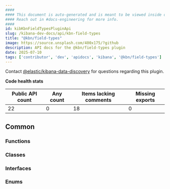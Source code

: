 ```yaml
---
####
#### This document is auto-generated and is meant to be viewed inside our experimental, new docs system.
#### Reach out in #docs-engineering for more info.
####
id: kibKbnFieldTypesPluginApi
slug: /kibana-dev-docs/api/kbn-field-types
title: "@kbn/field-types"
image: https://source.unsplash.com/400x175/?github
description: API docs for the @kbn/field-types plugin
date: 2025-07-10
tags: ['contributor', 'dev', 'apidocs', 'kibana', '@kbn/field-types']
---
```




Contact [@elastic/kibana-data-discovery](https://github.com/orgs/elastic/teams/kibana-data-discovery) for questions regarding this plugin.

**Code health stats**

| Public API count  | Any count | Items lacking comments | Missing exports |
|-------------------|-----------|------------------------|-----------------|
| 22 | 0 | 18 | 0 |

## Common

### Functions
<DocDefinitionList data={kbnFieldTypesObj.common.functions}/>

### Classes
<DocDefinitionList data={kbnFieldTypesObj.common.classes}/>

### Interfaces
<DocDefinitionList data={kbnFieldTypesObj.common.interfaces}/>

### Enums
<DocDefinitionList data={kbnFieldTypesObj.common.enums}/>

